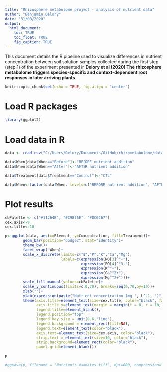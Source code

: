 ```yaml
---
title: "Rhizosphere metabolome project - analysis of nutrient data"
author: "Benjamin Delory"
date: "31/08/2020"
output: 
  html_document:
    toc: TRUE
    toc_float: TRUE
    fig_caption: TRUE
---
```


This document details the R pipeline used to visualize differences in nutrient concentration between soil solution samples collected during the first step (step 1) of the experiment presented in **Delory et al (2020) The rhizosphere metabolome triggers species-specific and context-dependent root responses in later arriving plants**. 

```r
knitr::opts_chunk$set(echo = TRUE, fig.align = "center")
```

# Load R packages

```r
library(ggplot2)
```

# Load data in R

```r
data <- read.csv("C:/Users/Delory/Documents/GitHub/rhizometabolome/data/Data_nutrients.csv", header = TRUE, stringsAsFactors = FALSE)

data$When[data$When=="Before"]<-"BEFORE nutrient addition"
data$When[data$When=="After"]<-"AFTER nutrient addition"

data$Treatment[data$Treatment=="Control"]<-"CTL"

data$When<-factor(data$When, levels=c("BEFORE nutrient addition", "AFTER nutrient addition"))
```

# Plot results

```r
cbPalette <- c("#11264B", "#C9B75E", "#0C6C67")
cex.axis<-9
cex.title<-10

p<-ggplot(data, aes(x=Element, y=Concentration, fill=Treatment))+
        geom_bar(position="dodge2", stat="identity")+
        theme_bw()+
        facet_wrap(~When)+
        scale_x_discrete(limits=c("N","P","K","Ca","Mg"),
                         labels=c(expression(NO[3]^"-"),
                                  expression(PO[4]^"3-"),
                                  expression(K^"+"),
                                  expression(Ca^"2+"),
                                  expression(Mg^"2+")))+
        scale_fill_manual(values=cbPalette)+
        scale_y_continuous(limits=c(0,70), breaks=seq(0,70,by=10))+
        xlab("")+
        ylab(expression(paste("Nutrient concentration (mg ", L^-1, ")")))+
        theme(axis.title=element_text(size=cex.title, color="black", face="plain"),
              axis.title.y=element_text(margin = margin(t = 0, r = 10, b = 0, l = 0)),
              legend.title=element_blank(),
              legend.position="top",
              legend.key.size = unit(0.6,"line"),
              legend.background = element_rect(fill=NA),
              legend.text=element_text(color="black"),
              axis.text=element_text(size=cex.axis, color="black"),
              strip.text = element_text(size=10, color="black"),
              strip.background=element_rect(color="black"),
              panel.grid=element_blank())

p

#ggsave(p, filename = "Nutrients_exudates.tiff", dpi=600, compression="lzw", width=14, height=9, units="cm")
```

